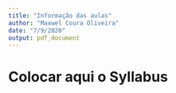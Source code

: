 ```yaml
---
title: "Informação das aulas"
author: "Maxwel Coura Oliveira"
date: "7/9/2020"
output: pdf_document
---
```


# Colocar aqui o Syllabus